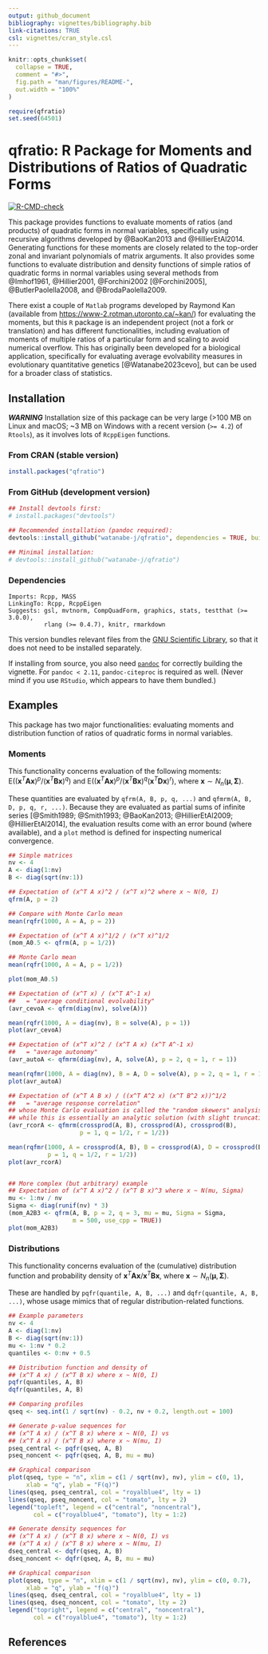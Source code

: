 ```yaml
---
output: github_document
bibliography: vignettes/bibliography.bib
link-citations: TRUE
csl: vignettes/cran_style.csl
---
```


<!-- README.md is generated from README.Rmd. Please edit that file -->

```r
knitr::opts_chunk$set(
  collapse = TRUE,
  comment = "#>",
  fig.path = "man/figures/README-",
  out.width = "100%"
)
```
```r
require(qfratio)
set.seed(64501)
```

# qfratio: R Package for Moments and Distributions of Ratios of Quadratic Forms

<!-- badges: start -->
[![R-CMD-check](https://github.com/watanabe-j/qfratio/actions/workflows/R-CMD-check.yaml/badge.svg)](https://github.com/watanabe-j/qfratio/actions/workflows/R-CMD-check.yaml)
<!-- badges: end -->


This package provides functions to evaluate moments of ratios
(and products) of quadratic forms in normal variables, specifically using
recursive algorithms developed by @BaoKan2013 and @HillierEtAl2014.
Generating functions for these moments are closely related to the
top-order zonal and invariant polynomials of matrix arguments.
It also provides some functions to evaluate distribution and density
functions of simple ratios of quadratic forms in normal variables
using several methods from @Imhof1961, @Hillier2001,
@Forchini2002[@Forchini2005], @ButlerPaolella2008, and @BrodaPaolella2009.

There exist a couple of `Matlab` programs developed by Raymond Kan
(available from <https://www-2.rotman.utoronto.ca/~kan/>) for evaluating the
moments, but this `R` package is an independent project (not a fork or
translation) and has different functionalities, including evaluation of
moments of multiple ratios of a particular form and scaling to avoid numerical
overflow.
This has originally been developed for a biological application,
specifically for evaluating average evolvability measures in
evolutionary quantitative genetics [@Watanabe2023cevo], but can be used
for a broader class of statistics.



## Installation

***WARNING*** Installation size of this package can be very large
(>100 MB on Linux and macOS; ~3 MB on Windows with a recent version (`>= 4.2`)
of `Rtools`), as it involves lots of `RcppEigen` functions.


### From CRAN (stable version)
```r
install.packages("qfratio")
```


### From GitHub (development version)
```r
## Install devtools first:
# install.packages("devtools")

## Recommended installation (pandoc required):
devtools::install_github("watanabe-j/qfratio", dependencies = TRUE, build_vignettes = TRUE)

## Minimal installation:
# devtools::install_github("watanabe-j/qfratio")
```

### Dependencies

    Imports: Rcpp, MASS
    LinkingTo: Rcpp, RcppEigen
    Suggests: gsl, mvtnorm, CompQuadForm, graphics, stats, testthat (>= 3.0.0),
              rlang (>= 0.4.7), knitr, rmarkdown

This version bundles relevant files from the
[GNU Scientific Library](https://www.gnu.org/software/gsl/),
so that it does not need to be installed separately.

If installing from source, you also need [`pandoc`](https://pandoc.org) for
correctly building the vignette.
For `pandoc < 2.11`, `pandoc-citeproc` is required as well.
(Never mind if you use `RStudio`, which appears to have them bundled.)


## Examples

This package has two major functionalities: evaluating moments and
distribution function of ratios of quadratic forms in normal variables.

### Moments

This functionality concerns evaluation of the following moments:
$\mathrm{E} \left( \left( \mathbf{x}^T \mathbf{A} \mathbf{x} \right)^p /
\left( \mathbf{x}^T \mathbf{B} \mathbf{x} \right)^q \right)$ and
$\mathrm{E} \left( \left( \mathbf{x}^T \mathbf{A} \mathbf{x} \right)^p /
\left( \mathbf{x}^T \mathbf{B} \mathbf{x} \right)^q
\left( \mathbf{x}^T \mathbf{D} \mathbf{x} \right)^r \right)$,
where $\mathbf{x} \sim N_n \left(\boldsymbol{\mu}, \boldsymbol{\Sigma}\right)$.

These quantities are evaluated by `qfrm(A, B, p, q, ...)` and
`qfmrm(A, B, D, p, q, r, ...)`.
Because they are evaluated as partial sums of infinite series
[@Smith1989; @Smith1993; @BaoKan2013; @HillierEtAl2009; @HillierEtAl2014],
the evaluation results come with an error bound (where available), and
a `plot` method is defined for inspecting numerical convergence.
```r
## Simple matrices
nv <- 4
A <- diag(1:nv)
B <- diag(sqrt(nv:1))

## Expectation of (x^T A x)^2 / (x^T x)^2 where x ~ N(0, I)
qfrm(A, p = 2)

## Compare with Monte Carlo mean
mean(rqfr(1000, A = A, p = 2))

## Expectation of (x^T A x)^1/2 / (x^T x)^1/2
(mom_A0.5 <- qfrm(A, p = 1/2))

## Monte Carlo mean
mean(rqfr(1000, A = A, p = 1/2))

plot(mom_A0.5)

## Expectation of (x^T x) / (x^T A^-1 x)
##   = "average conditional evolvability"
(avr_cevoA <- qfrm(diag(nv), solve(A)))

mean(rqfr(1000, A = diag(nv), B = solve(A), p = 1))
plot(avr_cevoA)

## Expectation of (x^T x)^2 / (x^T A x) (x^T A^-1 x)
##   = "average autonomy"
(avr_autoA <- qfmrm(diag(nv), A, solve(A), p = 2, q = 1, r = 1))

mean(rqfmr(1000, A = diag(nv), B = A, D = solve(A), p = 2, q = 1, r = 1))
plot(avr_autoA)

## Expectation of (x^T A B x) / ((x^T A^2 x) (x^T B^2 x))^1/2
##   = "average response correlation"
## whose Monte Carlo evaluation is called the "random skewers" analysis,
## while this is essentially an analytic solution (with slight truncation error)
(avr_rcorA <- qfmrm(crossprod(A, B), crossprod(A), crossprod(B),
                    p = 1, q = 1/2, r = 1/2))

mean(rqfmr(1000, A = crossprod(A, B), B = crossprod(A), D = crossprod(B),
           p = 1, q = 1/2, r = 1/2))
plot(avr_rcorA)


## More complex (but arbitrary) example
## Expectation of (x^T A x)^2 / (x^T B x)^3 where x ~ N(mu, Sigma)
mu <- 1:nv / nv
Sigma <- diag(runif(nv) * 3)
(mom_A2B3 <- qfrm(A, B, p = 2, q = 3, mu = mu, Sigma = Sigma,
                  m = 500, use_cpp = TRUE))
plot(mom_A2B3)
```

### Distributions

This functionality concerns evaluation of the (cumulative) distribution
function and probability density of
$\mathbf{x}^T \mathbf{A} \mathbf{x} / \mathbf{x}^T \mathbf{B} \mathbf{x}$,
where $\mathbf{x} \sim N_n \left(\boldsymbol{\mu}, \boldsymbol{\Sigma}\right)$.

These are handled by `pqfr(quantile, A, B, ...)` and
`dqfr(quantile, A, B, ...)`, whose usage mimics that of regular
distribution-related functions.
```r
## Example parameters
nv <- 4
A <- diag(1:nv)
B <- diag(sqrt(nv:1))
mu <- 1:nv * 0.2
quantiles <- 0:nv + 0.5

## Distribution function and density of
## (x^T A x) / (x^T B x) where x ~ N(0, I)
pqfr(quantiles, A, B)
dqfr(quantiles, A, B)

## Comparing profiles
qseq <- seq.int(1 / sqrt(nv) - 0.2, nv + 0.2, length.out = 100)

## Generate p-value sequences for
## (x^T A x) / (x^T B x) where x ~ N(0, I) vs
## (x^T A x) / (x^T B x) where x ~ N(mu, I)
pseq_central <- pqfr(qseq, A, B)
pseq_noncent <- pqfr(qseq, A, B, mu = mu)

## Graphical comparison
plot(qseq, type = "n", xlim = c(1 / sqrt(nv), nv), ylim = c(0, 1),
     xlab = "q", ylab = "F(q)")
lines(qseq, pseq_central, col = "royalblue4", lty = 1)
lines(qseq, pseq_noncent, col = "tomato", lty = 2)
legend("topleft", legend = c("central", "noncentral"),
       col = c("royalblue4", "tomato"), lty = 1:2)

## Generate density sequences for
## (x^T A x) / (x^T B x) where x ~ N(0, I) vs
## (x^T A x) / (x^T B x) where x ~ N(mu, I)
dseq_central <- dqfr(qseq, A, B)
dseq_noncent <- dqfr(qseq, A, B, mu = mu)

## Graphical comparison
plot(qseq, type = "n", xlim = c(1 / sqrt(nv), nv), ylim = c(0, 0.7),
     xlab = "q", ylab = "f(q)")
lines(qseq, dseq_central, col = "royalblue4", lty = 1)
lines(qseq, dseq_noncent, col = "tomato", lty = 2)
legend("topright", legend = c("central", "noncentral"),
       col = c("royalblue4", "tomato"), lty = 1:2)
```

## References

